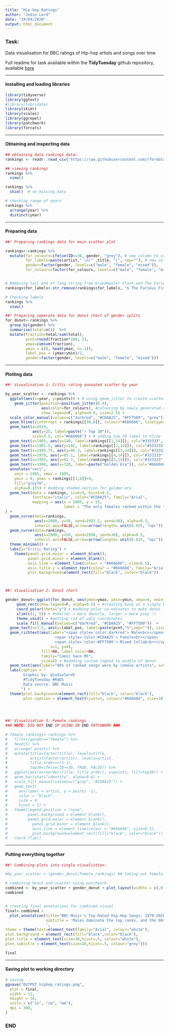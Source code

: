 ```yaml
---
title: "Hip-hop Ratings"
author: "Jodie Lord"
date: "19/04/2020"
output: html_document
---
```



### Task:

Data visualisation for BBC ratings of Hip-hop artists and songs over time

Full readme for task available within the **TidyTuesday** github repository, available [here](https://github.com/rfordatascience/tidytuesday/blob/master/data/2020/2020-04-14/readme.md)

_____________________________

#### Installing and loading libraries

```r

library(tidyverse)
library(ggtext)
#library(lubridate)
library(skimr)
library(scales)
library(ggrepel)
library(patchwork)
library(forcats)


```

_____________________________

#### Obtaining and inspecting data

```r


## obtaining data rankings data:
rankings <- readr::read_csv('https://raw.githubusercontent.com/rfordatascience/tidytuesday/master/data/2020/2020-04-14/rankings.csv')

## viewing rankings
rankings %>% 
  view()

rankings %>% 
  skim()  # no missing data  

# checking range of years
rankings %>% 
  arrange(year) %>% 
  distinct(year)


```

_____________________________

#### Preparing data

```r

##! Preparing rankings data for main scatter plot

rankings<-rankings %>% 
  mutate(for_colours=ifelse(ID<=30, gender, "grey"), # new column to colour top 30 labels seperately to all others
         for_labels=paste(artist," \n(" ,title, ")", sep=""), # new column to combine artist and title names for adding as labels to vis
         gender=factor(gender, levels=c("male", "female", "mixed")),
         for_colours=factor(for_colours, levels=c("male", "female", "mixed", "grey")))


# Removing tail end of long string from Grandmaster Flash and The Furious 5
rankings$for_labels<-str_remove(rankings$for_labels, "& The Furious Five") 

# Checking labels 
rankings %>% 
  view()

##! Preparing seperate data for donut chart of gender splits
for_donut<-rankings %>% 
  group_by(gender) %>% 
  summarise(total=n())  %>% 
  mutate(fraction=total/sum(total), 
         pcnt=round(fraction*100, 1), 
         ymax=cumsum(fraction), 
         ymin = c(0, head(ymax, n=-1)),
         label_pos = (ymax+ymin)/2,
         gender=factor(gender, levels=c("male", "female", "mixed")))


```


_____________________________

#### Plotting data

```r

##! Visualisation 1: Critic rating annoated scatter by year

by_year_scatter <- rankings %>% 
  ggplot(aes(x=year, y=points)) + # using geom_jitter to create scatter
    geom_jitter(position=position_jitter(0.4),  
                aes(color=for_colours), #colouring by newly generated column so <30 = bulk greyed
                show.legend=F, alpha=0.8, size=2.5) +
  scale_color_manual(values=c("darkred", "#CDAA25", "#FF7500", "grey"))  + #colour pallette
  geom_hline(yintercept = rankings[[30,6]], colour="#666666", linetype="dashed", size=0.75) + #adding a dashed line to depict boundary to top 30 rated songs
  geom_text(x=2019,
            aes(y=25, label=paste("↑ Top 30")), 
            size=3.5, col="#666666") + # adding top 30 label to hline
  geom_text(x=1995, aes(y=140, label=rankings[[1,14]]), col="#333333", family="Arial", hjust=0, size=3) + # creating top 5 labs - should've done more efficiently but tired.
  geom_text(x=1981.5, aes(y=102, label=rankings[[2,14]]), col="#333333", family="Arial", hjust=0, size=3) +
  geom_text(x=1995.75, aes(y=95.3, label=rankings[[3,14]]), col="#333333", family="Arial", hjust=0, size=3) +
  geom_text(x=1979, aes(y=85.1, label=rankings[[4,14]]), col="#333333", family="Arial", hjust=0, size=3) +
  geom_text(x=1993, aes(y=81.7, label=rankings[[5,14]]), col="#333333", family="Arial", hjust=0, size=3) +
  geom_text(x=1990, aes(y=120, label=paste("Golden Era")), col="#666666", hjust=0.5, family="Arial Bold", size=4.5, alpha=0.6) +
  annotate("rect",
    xmin = 1985, xmax = 1995,
    ymin = 0, ymax = rankings[[1,6]]+4,
    fill="grey70",
    alpha=0.125) + #adding shaded section for golden era
  geom_text(data = rankings, size=3, hjust=0.5, 
            fontface="italic", color="#CDAA25", family="Arial",
            mapping = aes(x = 2005, y = 55, 
                          label = "The only females ranked within the top 30: \nQueen Latifa (U.N.I.T.Y) & Lauryn Hill (Doo Wop)") #adding highlighted text for 2 top 30 females
) +
  geom_curve(data=rankings, 
             aes(x=2000, y=50, xend=1993.5, yend=30), alpha=0.5,
             inherit.aes=FALSE,arrow=arrow(length= unit(0.025, "npc")), linetype = 1, curvature = -0.2, color="#CDAA25") + #adding arrows to join text to points
  geom_curve(data=rankings, 
             aes(x=2000, y=50, xend=1998, yend=30), alpha=0.5,
             inherit.aes=FALSE,arrow=arrow(length= unit(0.025, "npc")), linetype = 1, curvature = -0.2, color="#CDAA25") +
  theme_minimal() +
  labs(y="Critic Rating") +
    theme(panel.grid.major = element_blank(),  
          panel.grid.minor = element_blank(),
          axis.line = element_line(colour = "#666666", size=0.5),
          axis.title.y = element_text(colour = "#666666", family="Arial"),
          plot.background=element_rect(fill="black", color="black"))



##! Visualisation 2: Donut chart

gender_donut<-ggplot(for_donut, aes(ymax=ymax, ymin=ymin, xmax=4, xmin=3, fill=gender)) +
     geom_rect(show.legend=F, alpha=0.5) + #creating base as a single bar 
     coord_polar(theta="y") + #adding polar co-odinates to make donut
     xlim(c(1, 5)) + #smaller = more donutty, larger = more piey :)
     theme_void() + #getting rid of ugly coordinates
     scale_fill_manual(values=c("darkred", "#CDAA25", "#FF7500"))  +
  geom_text(x=3.5, aes(y=label_pos, label=paste(pcnt,"%",sep="")), size=3, col=c("black", "white", "black")) + #adding % labels
  geom_richtext(aes(label="<span style='color:darkred'> Male<br></span>
                      <span style='color:#CDAA25'> Female<br></span>
                      <span style='color:#FF7500'> Mixed Collab<br></span>",
                    x=1, y=0),
                fill=NA, label.color=NA,
                family="Comic Sans MS",
                size=4) + #addding custom legend to middle of donut
  geom_text(aes(label="86% of ranked songs were by \nmale artists", x=5, y=0), color="grey", family="Arial Bold", size=4) + # using text label as hacked title, otherwise situates too high up and looks odd
  labs(caption = "
        Graphic by: @jodielord5   
        #TidyTuesday #R4DS   
        Data source: BBC Music    
       ") +
  theme(plot.background=element_rect(fill="black", color="black"),
        plot.caption = element_text(hjust=1, colour="#666666", size=10))




##! Visualisation 3: Female rankings
### NOTE: DID NOT END UP USING IN END PATCHWORK ###

# female_rankings<-rankings %>% 
#   filter(gender=="female") %>% 
#   head(5) %>% 
#   arrange(-points) %>% 
#   mutate(title=factor(title), levels=title,
#          artist=factor(artist), levels=artist,
#          title_order=c(5:1),
#          top30=ifelse(ID<=30, TRUE, FALSE)) %>%
#   ggplot(aes(x=reorder(title, title_order), y=points, fill=top30)) +
#   geom_bar(stat="identity", alpha=0.4) +
#   scale_fill_manual(values=c("grey", "#CDAA25")) +
#   geom_text(
#     aes(label = artist, y = points -1), 
#     color = "black", 
#     size = 4,
#     hjust = 1) +
#   theme(legend.position = "none",
#         panel.background = element_blank(),
#         panel.grid.major = element_blank(),  
#           panel.grid.minor = element_blank(),
#           axis.line = element_line(colour = "#666666", size=0.5),
#           plot.background=element_rect(fill="black", color="black")) +
#   coord_flip()

```

_____________________________

#### Putting everything together

```r

##! Combining plots into single visualistion:

#by_year_scatter + (gender_donut/female_rankings) ## taking out female_rankings from patchwork as looks naaaasty

# combining donut and scatter using patchwork:
combined <- by_year_scatter + gender_donut + plot_layout(widths = c(.6,.4))
combined


# creating final annotations for combined visual
final<-combined +
  plot_annotation(title="BBC Music's Top Rated Hip-Hop Songs: 1979:2020",
                  subtitle = 'Males dominate the top ranks, and the 90s see the "Golden Era" of hip-hop 
                  ', 
theme = theme(text=element_text(family="Arial", colour="white"),
plot.background = element_rect(fill="black",color="black"),
plot.title = element_text(size=30,hjust=.5, colour="white"),
plot.subtitle = element_text(size=18,hjust=.5, colour="grey")))

final


```


______________________________

#### Saving plot to working directory

```r
# saving
ggsave("OUTPUT_hiphop_ratings.png",
  plot = final,
  width = 11,
  height = 10,
  units = c("in", "cm", "mm"),
  dpi = 300,
)

```


### END